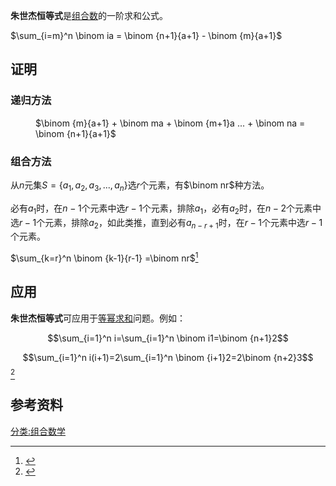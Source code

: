 '''朱世杰恒等式'''是[[组合数|组合数]]的一阶求和公式。

<math> \sum_{i=m}^n \binom ia = \binom {n+1}{a+1} - \binom {m}{a+1} </math>

==证明==
===递归方法===
: <math> \binom {m}{a+1} + \binom ma + \binom {m+1}a ... + \binom na = \binom {n+1}{a+1} </math>
===组合方法===
从<math>n</math>元集<math>S=\{a_1,a_2,a_3,...,a_n\}</math>选<math>r</math>个元素，有<math>\binom nr</math>种方法。

必有<math>a_1</math>时，在<math>n-1</math>个元素中选<math>r-1</math>个元素，排除<math>a_1</math>，必有<math>a_2</math>时，在<math>n-2</math>个元素中选<math>r-1</math>个元素，排除<math>a_2</math>，如此类推，直到必有<math>a_{n-r+1}</math>时，在<math>r-1</math>个元素中选<math>r-1</math>个元素。

<math>\sum_{k=r}^n \binom {k-1}{r-1} =\binom nr</math><ref>{{cite journal|author=伍启期|year=1996|title=组合数列求和|journal=佛山科学技术学院学报(自然科学版)|issue=4|url=http://www.cnki.com.cn/Article/CJFDTotal-FSDX604.002.htm|access-date=2014-05-24|archive-date=2019-05-02|archive-url=https://web.archive.org/web/20190502185942/http://www.cnki.com.cn/Article/CJFDTotal-FSDX604.002.htm|dead-url=no}}</ref>

==应用==
'''朱世杰恒等式'''可应用于[[等幂求和|等幂求和]]问题。例如：

:<math>\sum_{i=1}^n i=\sum_{i=1}^n \binom i1=\binom {n+1}2</math>

:<math>\sum_{i=1}^n i(i+1)=2\sum_{i=1}^n \binom {i+1}2=2\binom {n+2}3</math><ref>{{cite journal|author=田达武|year=2009|title=朱世杰恒等式及其应用|journal=数学教学通讯|issue=36|url=http://www.cnki.com.cn/Article/CJFDTotal-SXUJ200936022.htm|access-date=2014-05-24|archive-date=2020-01-15|archive-url=https://web.archive.org/web/20200115072156/http://www.cnki.com.cn/Article/CJFDTotal-SXUJ200936022.htm|dead-url=no}}</ref>

==参考资料==
{{reflist}}

[[分类:组合数学|分类:组合数学]]